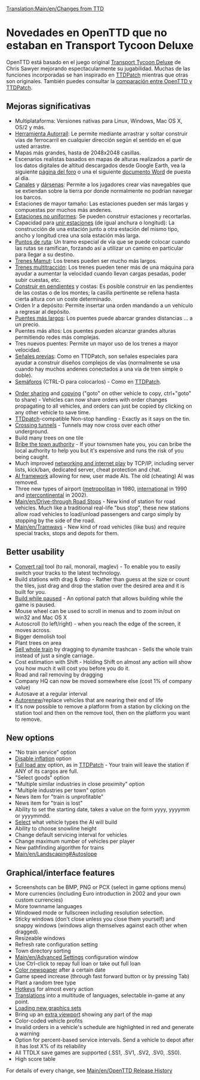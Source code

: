{{es/Traducción|OpenTTD:Changes from TTD|40}}
[[Translation:Main/en/Changes from TTD]]{{en/-}}
=Novedades en OpenTTD que no estaban en Transport Tycoon Deluxe=
OpenTTD está basado en el juego original [[Main/es/Transport Tycoon Deluxe|Transport Tycoon Deluxe]] de Chris Sawyer mejorando espectacularmente su jugabilidad. Muchas de las funciones incorporadas se han inspirado en [http://www.ttdpatch.net/ TTDPatch] mientras que otras son originales. También puedes consultar la [[Main/es/Comparación entre las características de OpenTTD y de TTDPatch|comparación entre OpenTTD y TTDPatch]].

==Mejoras significativas==
* Multiplataforma: Versiones nativas para Linux, Windows, Mac OS X, OS/2 y más.
* [[Main/es/Autorraíl|Herramienta Autorraíl]]: Le permite mediante arrastrar y soltar construir vías de ferrocarril en cualquier dirección según el sentido en el que usted arrastre.
* Mapas más grandes, hasta de 2048x2048 casillas.
* Escenarios realistas basados en mapas de alturas realizados a partir de los datos digitales de altitud descargados desde Google Earth, vea la siguiente [http://www.tt-forums.net/viewtopic.php?f=29&t=27052 página del foro] o una el siguiente [http://www.tt-forums.net/download/file.php?id=92633 documento Word] de puesta al día.
* [[Main/es/Muelles|Canales]] y [[Main/es/Muelles|dársenas]]:  Permite a los jugadores crear vías navegables que se extiendan sobre la tierra por donde normalmente no podrían navegar los barcos.
* Estaciones de mayor tamaño: Las estaciones pueden ser más largas y compuestas por muchos más andenes.
* [[Main/es/Estaciones no uniformes|Estaciones no uniformes]]: Se pueden construir estaciones y recortarlas.
* Capacidad para [[Main/es/Unir estaciones|unir estaciones]] (de igual anchura o longitud): La construcción de una estación junto a otra estación del mismo tipo, ancho y longitud crea una sola estación más larga.
* [[Main/es/Puntos de ruta|Puntos de ruta]]: Un tramo especial de vía que se puede colocar cuando las rutas se ramifican, forzando así a utilizar un camino en particular para llegar a su destino.
* [[Main/es/Trenes Mamut|Trenes Mamut]]:  Los trenes pueden ser mucho más largos.
* [[Main/es/Trenes multitracción|Trenes multitracción]]: Los trenes pueden tener más de una máquina para ayudar a aumentar la velocidad cuando llevan cargas pesadas, poder subir cuestas, etc.
* [[Main/es/Construir en pendientes|Construir en pendientes]] y costas: Es posible construir en las pendientes de las costas o de los montes; la casilla pertinente se rellena hasta cierta altura con un coste determinado.
* Orden Ir a depósito: Permite insertar una orden mandando a un vehículo a regresar al depósito.
* [[Main/es/Puentes más largos|Puentes más largos]]: Los puentes puede abarcar grandes distancias ... a un precio.
* Puentes más altos: Los puentes pueden alcanzar grandes alturas permitiendo redes más complejas.
* Tres nuevos puentes: Permite un mayor uso de los trenes a mayor velocidad.
* [[Main/en/Señales/Es#Señales previas|Señales previas]]: Como en TTDPatch, son señales especiales para ayudar a construir diseños complejos de vías (normalmente se usa cuando hay muchos andenes conectados a una vía de tren simple o doble).
* [[Main/es/Semáforos|Semáforos]] (CTRL-D para colocarlos) - Como en [http://www.ttdpatch.net/ TTDPatch].

{{es/Pendiente de traducción}}

* [[Main/en/Orders#Shared Orders|Order sharing]] and [[Main/en/Orders#Copying orders|copying]] ("goto" on other vehicle to copy, ctrl+"goto" to share) - Vehicles can now share orders with order changes propagating to all vehicles, and orders can just be copied by clicking on any other vehicle to save time.
* [http://www.ttdpatch.net/ TTDpatch]-compatible Non-stop handling - Exactly as it says on the tin.
* [[Main/en/Crossing tunnels|Crossing tunnels]] - Tunnels may now cross over each other underground.
* Build many trees on one tile
* [[Main/en/Bribe authority|Bribe the town authority]] - If your townsmen hate you, you can bribe the local authority to help you but it's expensive and runs the risk of you being caught.
* Much improved [[Main/en/Multiplayer|networking and internet play]] by TCP/IP, including server lists, kick/ban, dedicated server, cheat protection and chat.
* [[Main/en/AI:Main Page|AI framework]] allowing for new, user made AIs. The old (cheating) AI was removed.
* Three new types of airport ([[Main/en/Airports#Metropolitan airport|metropolitan]] in 1980, [[Main/en/Airports#International airport|international]] in 1990 and [[Main/en/Intercontinental airport|intercontinental]] in 2002).
* [[Main/en/Drive-through Road Stops]] - New kind of station for road vehicles. Much like a traditional real-life "bus stop", these new stations allow road vehicles to load/unload passengers and cargo simply by stopping by the side of the road.
* [[Main/en/Tramways]] - New kind of road vehicles (like bus) and require special tracks, stops and depots for them.

==Better usability==

* [[Main/en/Convert rail|Convert rail]] tool (to rail, monorail, maglev) - To enable you to easily switch your tracks to the latest technology.
* Build stations with drag & drop - Rather than guess at the size or count the tiles, just drag and drop the station over the desired area and it is built for you.
* [[Main/en/Build in pause|Build while paused]] - An optional patch that allows building while the game is paused.
* Mouse wheel can be used to scroll in menus and to zoom in/out on win32 and Mac OS X
* Autoscroll (to left/right) - when you reach the edge of the screen, it moves across.
* Bigger demolish tool
* Plant trees on area
* [[Main/en/Sell entire train|Sell whole train]] by dragging to dynamite trashcan - Sells the whole train instead of just a single carriage.
* Cost estimation with Shift - Holding Shift on almost any action will show you how much it will cost you before you do it.
* Road and rail removing by dragging
* Company HQ can now be moved somewhere else (cost 1% of company value)
* Autosave at a regular interval
* [[Main/en/Advanced Settings/Vehicles#Autorenew|Autorenew]]/replace vehicles that are nearing their end of life
* It's now possible to remove a platform from a station by clicking on the station tool and then on the remove tool, then on the platform you want to remove.

==New options==

* "No train service" option
* [[Main/en/Disable inflation|Disable inflation]] option
* [[Main/en/Full load any cargo|Full load any]] option, as in [http://www.ttdpatch.net/ TTDPatch] - Your train will leave the station if ANY of its cargos are full.
* "Select goods" option
* "Multiple similar industries in close proximity" option
* "Multiple industries per town" option
* News item for "train is unprofitable"
* News item for "train is lost"
* Ability to set the starting date, takes a value on the form yyyy, yyyymm or yyyymmdd.
* [[Main/en/Disable AI vehicles|Select]] what vehicle types the AI will build
* Ability to choose snowline height
* Change default servicing interval for vehicles
* Change maximum number of vehicles per player
* New pathfinding algorithm for trains
* [[Main/en/Landscaping#Autoslope]]

==Graphical/interface features==

* Screenshots can be BMP, PNG or PCX (select in game options menu)
* More currencies (including Euro introduction in 2002 and your own custom currencies)
* More townname languages
* Windowed mode or fullscreen including resolution selection.
* Sticky windows (don't close unless you close them yourself) and snappy windows (windows align themselves against each other when dragged).
* Resizeable windows
* Refresh rate configuration setting
* Town directory sorting
* [[Main/en/Advanced Settings]] configuration window
* Use Ctrl-click to repay full loan or take out full loan
* [[Main/en/Coloured newspaper|Color newspaper]] after a certain date
* Game speed increase (through fast forward button or by pressing Tab)
* Plant a random tree type
* [[Main/en/Hotkeys|Hotkeys]] for almost every action
* [[Main/en/Internationalization|Translations]] into a multitude of languages, selectable in-game at any point.
* [[Main/en/NewGRF|Loading new graphics sets]]
* Bring up an [[Main/en/Extra Viewport|extra viewport]] showing any part of the map
* Color-coded vehicle profits
* Invalid orders in a vehicle's schedule are highlighted in red and generate a warning
* Option for percent-based service intervals. Send a vehicle to depot after it has lost X% of its reliability
* All TTDLX save games are supported (.SS1, .SV1, .SV2, .SV0, .SS0). 
* High score table

For details of every change, see [[Main/en/OpenTTD Release History]]